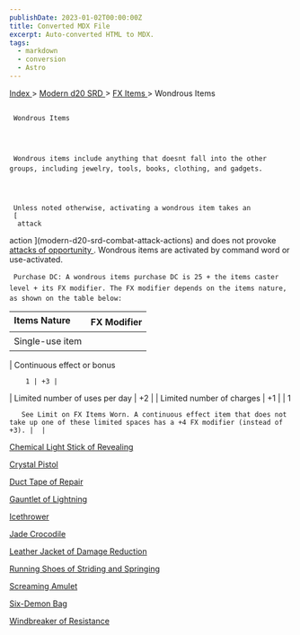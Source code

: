 ```yaml
---
publishDate: 2023-01-02T00:00:00Z
title: Converted MDX File
excerpt: Auto-converted HTML to MDX.
tags:
  - markdown
  - conversion
  - Astro
---
```


[
Index
](-index) >
[
Modern d20 SRD
](modern-d20-srd-index) >
[
FX Items
](modern-d20-srd-fx-items-index) > Wondrous Items

##

     Wondrous Items




     Wondrous items include anything that doesnt fall into the other groups, including jewelry, tools, books, clothing, and gadgets.




     Unless noted otherwise, activating a wondrous item takes an
     [
      attack

action
](modern-d20-srd-combat-attack-actions)
and does not provoke
[
attacks
of opportunity
](modern-d20-srd-combat-attacks-of-opportunity)
. Wondrous items are activated by command word or use-activated.

     Purchase DC: A wondrous items purchase DC is 25 + the items caster level + its FX modifier. The FX modifier depends on the items nature, as shown on the table below:

| Items Nature    | FX Modifier |
| :-------------- | ----------: |
| Single-use item |             |

| Continuous effect or bonus

        1 | +3 |

| Limited number of uses per day | +2 |
| Limited number of charges | +1 |
| 1

       See Limit on FX Items Worn. A continuous effect item that does not take up one of these limited spaces has a +4 FX modifier (instead of +3). |  |

[
Chemical Light Stick of Revealing
](modern-d20-srd-fx-items-chemical-light-stick-of-revealing)

[
Crystal Pistol
](modern-d20-srd-fx-items-crystal-pistol)

[
Duct Tape of Repair
](modern-d20-srd-fx-items-duct-tape-of-repair)

[
Gauntlet of Lightning
](modern-d20-srd-fx-items-gauntlet-of-lightning)

[
Icethrower
](modern-d20-srd-fx-items-icethrower)

[
Jade Crocodile
](modern-d20-srd-fx-items-jade-crocodile)

[
Leather Jacket of Damage Reduction
](modern-d20-srd-fx-items-leather-jacket-of-damage-reduction)

[
Running Shoes of Striding and Springing
](modern-d20-srd-fx-items-running-shoes-of-striding-and-springing)

[
Screaming Amulet
](modern-d20-srd-fx-items-screaming-amulet)

[
Six-Demon Bag
](modern-d20-srd-fx-items-six-demon-bag)

[
Windbreaker of Resistance
](modern-d20-srd-fx-items-windbreaker-of-resistance)

